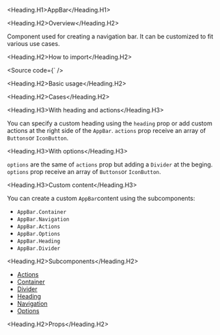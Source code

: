 

<Meta of={Stories} />

<Heading.H1>AppBar</Heading.H1>

<Heading.H2>Overview</Heading.H2>

Component used for creating a navigation bar. It can be customized to fit various use cases.

<Heading.H2>How to import</Heading.H2>

<Source
  code={`
/>

<Heading.H2>Basic usage</Heading.H2>

<Canvas of={Stories.Base} />

<Heading.H2>Cases</Heading.H2>

<Heading.H3>With heading and actions</Heading.H3>

You can specify a custom heading using the `heading` prop or add custom
actions at the right side of the `AppBar`. `actions` prop receive an array
of `Buttons`or `IconButton`.

<Canvas of={CaseStories.WithHeadingAndActions} />

<Heading.H3>With options</Heading.H3>

`options` are the same of `actions` prop but adding a `Divider` at the beging.
`options` prop receive an array of `Buttons`or `IconButton`.

<Canvas of={CaseStories.WithOptions} />

<Heading.H3>Custom content</Heading.H3>

You can create a custom `AppBar`content using the subcomponents:

- `AppBar.Container`
- `AppBar.Navigation`
- `AppBar.Actions`
- `AppBar.Options`
- `AppBar.Heading`
- `AppBar.Divider`

<Canvas of={CaseStories.Custom} />

<Heading.H2>Subcomponents</Heading.H2>

- [Actions](?path=/docs/components-core-navigation-appbar-subcomponents--actions)
- [Container](?path=/docs/components-core-navigation-tabs-subcomponents--container)
- [Divider](?path=/docs/components-core-navigation-tabs-subcomponents--divider)
- [Heading](?path=/docs/components-core-navigation-tabs-subcomponents--heading)
- [Navigation](?path=/docs/components-core-navigation-tabs-subcomponents--navigation)
- [Options](?path=/docs/components-core-navigation-tabs-subcomponents--options)

<Heading.H2>Props</Heading.H2>

<ArgTypes of={Stories} />
